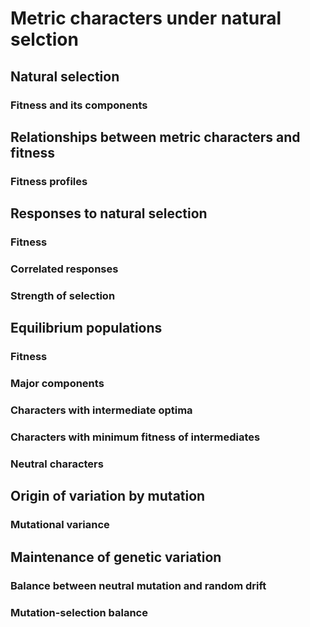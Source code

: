 # Metric characters under natural selction

## Natural selection

### Fitness and its components

## Relationships between metric characters and fitness

### Fitness profiles

## Responses to natural selection

### Fitness

### Correlated responses

### Strength of selection

## Equilibrium populations

### Fitness

### Major components

### Characters with intermediate optima

### Characters with minimum fitness of intermediates

### Neutral characters

## Origin of variation by mutation

### Mutational variance

## Maintenance of genetic variation

### Balance between neutral mutation and random drift

### Mutation-selection balance